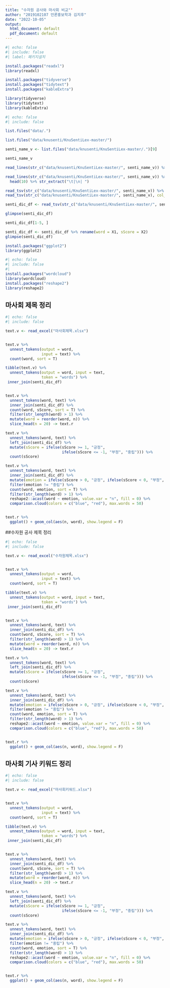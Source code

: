 ```yaml
---
title: "수자원 공사와 마사회 비교"'
author: "2019102107 언론홍보학과 김지후"
date: "2022-10-05"
output:
  html_document: default
  pdf_document: default
---
```


```r
#| echo: false
#| include: false
#| label: 패키지설치

install.packages("readxl")
library(readxl)

install.packages("tidyverse")
install.packages("tidytext")
install.packages("kableExtra")

library(tidyverse)
library(tidytext)
library(kableExtra)


```

```r
#| echo: false
#| include: false

list.files("data/.")

list.files("data/knusenti/KnuSentiLex-master/")

senti_name_v <- list.files("data/knusenti/KnuSentiLex-master/.")[9]

senti_name_v

read_lines(str_c("data/knusenti/KnuSentiLex-master/", senti_name_v)) %>% head(10)

read_lines(str_c("data/knusenti/KnuSentiLex-master/", senti_name_v)) %>% 
  head(10) %>% str_extract("\t|\n| ")

read_tsv(str_c("data/knusenti/KnuSentiLex-master/", senti_name_v)) %>% head(10)
read_tsv(str_c("data/knusenti/KnuSentiLex-master/", senti_name_v), col_names = F) %>% head(10)

senti_dic_df <- read_tsv(str_c("data/knusenti/KnuSentiLex-master/", senti_name_v), col_names = F)

glimpse(senti_dic_df)

senti_dic_df[1-5, ]

senti_dic_df <- senti_dic_df %>% rename(word = X1, sScore = X2)
glimpse(senti_dic_df)

install.packages("ggplot2")
library(ggplot2)

```

```r
#| echo: false
#| include: false
#| 
install.packages("wordcloud")
library(wordcloud)
install.packages("reshape2")
library(reshape2)
```

## 마사회 제목 정리

```r
#| echo: false
#| include: false

text.v <- read_excel("마사회제목.xlsx")


text.v %>% 
  unnest_tokens(output = word,
                input = text) %>% 
  count(word, sort = T)

tibble(text.v) %>% 
  unnest_tokens(output = word, input = text,
                token = "words") %>% 
 inner_join(senti_dic_df)


text.v %>% 
  unnest_tokens(word, text) %>% 
  inner_join(senti_dic_df) %>% 
  count(word, sScore, sort = T) %>% 
  filter(str_length(word) > 1) %>% 
  mutate(word = reorder(word, n)) %>% 
  slice_head(n = 20) -> text.r

text.v %>% 
  unnest_tokens(word, text) %>% 
  left_join(senti_dic_df) %>% 
  mutate(sScore = ifelse(sScore >= 1, "긍정",
                         ifelse(sScore <= -1, "부정", "중립"))) %>% 
  count(sScore)

text.v %>% 
  unnest_tokens(word, text) %>% 
  inner_join(senti_dic_df) %>% 
  mutate(emotion = ifelse(sScore > 0, "긍정", ifelse(sScore < 0, "부정", "중립"))) %>% 
  filter(emotion != "중립") %>% 
  count(word, emotion, sort = T) %>% 
  filter(str_length(word) > 1) %>% 
  reshape2::acast(word ~ emotion, value.var = "n", fill = 0) %>% 
  comparison.cloud(colors = c("blue", "red"), max.words = 50)


text.r %>% 
  ggplot() + geom_col(aes(n, word), show.legend = F)
```

##수자원 공사 제목 정리

```r
#| echo: false
#| include: false

text.v <- read_excel("수자원제목.xlsx")


text.v %>% 
  unnest_tokens(output = word,
                input = text) %>% 
  count(word, sort = T)

tibble(text.v) %>% 
  unnest_tokens(output = word, input = text,
                token = "words") %>% 
 inner_join(senti_dic_df)


text.v %>% 
  unnest_tokens(word, text) %>% 
  inner_join(senti_dic_df) %>% 
  count(word, sScore, sort = T) %>% 
  filter(str_length(word) > 1) %>% 
  mutate(word = reorder(word, n)) %>% 
  slice_head(n = 20) -> text.r

text.v %>% 
  unnest_tokens(word, text) %>% 
  left_join(senti_dic_df) %>% 
  mutate(sScore = ifelse(sScore >= 1, "긍정",
                         ifelse(sScore <= -1, "부정", "중립"))) %>% 
  count(sScore)

text.v %>% 
  unnest_tokens(word, text) %>% 
  inner_join(senti_dic_df) %>% 
  mutate(emotion = ifelse(sScore > 0, "긍정", ifelse(sScore < 0, "부정", "중립"))) %>% 
  filter(emotion != "중립") %>% 
  count(word, emotion, sort = T) %>% 
  filter(str_length(word) > 1) %>% 
  reshape2::acast(word ~ emotion, value.var = "n", fill = 0) %>% 
  comparison.cloud(colors = c("blue", "red"), max.words = 50)


text.r %>% 
  ggplot() + geom_col(aes(n, word), show.legend = F)
```

## 마사회 기사 키워드 정리

```r

#| echo: false
#| include: false

text.v <- read_excel("마사회키워드.xlsx")


text.v %>% 
  unnest_tokens(output = word,
                input = text) %>% 
  count(word, sort = T)

tibble(text.v) %>% 
  unnest_tokens(output = word, input = text,
                token = "words") %>% 
 inner_join(senti_dic_df)


text.v %>% 
  unnest_tokens(word, text) %>% 
  inner_join(senti_dic_df) %>% 
  count(word, sScore, sort = T) %>% 
  filter(str_length(word) > 1) %>% 
  mutate(word = reorder(word, n)) %>% 
  slice_head(n = 20) -> text.r

text.v %>% 
  unnest_tokens(word, text) %>% 
  left_join(senti_dic_df) %>% 
  mutate(sScore = ifelse(sScore >= 1, "긍정",
                         ifelse(sScore <= -1, "부정", "중립"))) %>% 
  count(sScore)

text.v %>% 
  unnest_tokens(word, text) %>% 
  inner_join(senti_dic_df) %>% 
  mutate(emotion = ifelse(sScore > 0, "긍정", ifelse(sScore < 0, "부정", "중립"))) %>% 
  filter(emotion != "중립") %>% 
  count(word, emotion, sort = T) %>% 
  filter(str_length(word) > 1) %>% 
  reshape2::acast(word ~ emotion, value.var = "n", fill = 0) %>% 
  comparison.cloud(colors = c("blue", "red"), max.words = 50)


text.r %>% 
  ggplot() + geom_col(aes(n, word), show.legend = F)

```
